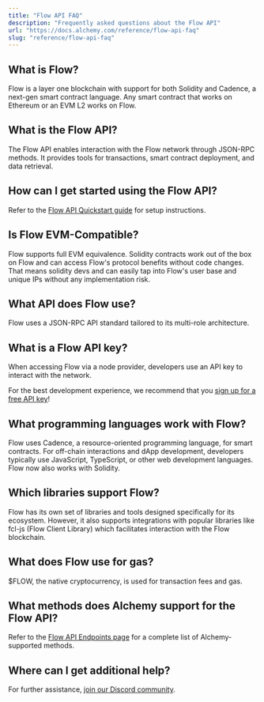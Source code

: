```yaml
---
title: "Flow API FAQ"
description: "Frequently asked questions about the Flow API"
url: "https://docs.alchemy.com/reference/flow-api-faq"
slug: "reference/flow-api-faq"
---
```



## What is Flow?

Flow is a layer one blockchain with support for both Solidity and Cadence, a next-gen smart contract language. Any smart contract that works on Ethereum or an EVM L2 works on Flow.

## What is the Flow API?

The Flow API enables interaction with the Flow network through JSON-RPC methods. It provides tools for transactions, smart contract deployment, and data retrieval.

## How can I get started using the Flow API?

Refer to the [Flow API Quickstart guide](/reference/flow-api-quickstart) for setup instructions.

## Is Flow EVM-Compatible?

Flow supports full EVM equivalence. Solidity contracts work out of the box on Flow and can access Flow's protocol benefits without code changes. That means solidity devs and can easily tap into Flow's user base and unique IPs without any implementation risk.

## What API does Flow use?

Flow uses a JSON-RPC API standard tailored to its multi-role architecture.

## What is a Flow API key?

When accessing Flow via a node provider, developers use an API key to interact with the network.

For the best development experience, we recommend that you [sign up for a free API key](https://dashboard.alchemy.com/signup/)!

## What programming languages work with Flow?

Flow uses Cadence, a resource-oriented programming language, for smart contracts. For off-chain interactions and dApp development, developers typically use JavaScript, TypeScript, or other web development languages. Flow now also works with Solidity.

## Which libraries support Flow?

Flow has its own set of libraries and tools designed specifically for its ecosystem. However, it also supports integrations with popular libraries like fcl-js (Flow Client Library) which facilitates interaction with the Flow blockchain.

## What does Flow use for gas?

$FLOW, the native cryptocurrency, is used for transaction fees and gas.

## What methods does Alchemy support for the Flow API?

Refer to the [Flow API Endpoints page](/reference/flow-api-endpoints) for a complete list of Alchemy-supported methods.

## Where can I get additional help?

For further assistance, [join our Discord community](https://alchemy.com/discord).
